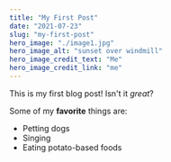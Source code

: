 ```yaml
---
title: "My First Post"
date: "2021-07-23"
slug: "my-first-post"
hero_image: "./image1.jpg"
hero_image_alt: "sunset over windmill"
hero_image_credit_text: "Me"
hero_image_credit_link: "me"
---
```


This is my first blog post! Isn't it *great*?

Some of my **favorite** things are:

* Petting dogs
* Singing
* Eating potato-based foods